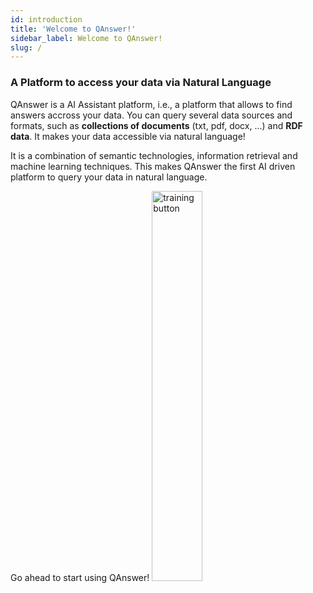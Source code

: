 ```yaml
---
id: introduction
title: 'Welcome to QAnswer!'
sidebar_label: Welcome to QAnswer!
slug: /
---
```



<h3>A Platform to access your data via Natural Language</h3>

QAnswer is a AI Assistant platform, i.e., a platform that allows to find answers accross your data. You can query several data sources and formats, 
such as **collections of documents** (txt, pdf, docx, ...) and **RDF data**. It makes your data accessible via natural language!

It is a combination of semantic technologies, information retrieval and machine learning techniques. This makes QAnswer the first AI driven platform to query your data in natural language.


<div style={{ display: 'flex', alignItems: 'center', flexDirection: 'column', gap: '30px', marginBottom: '20px' }}>
    Go ahead to start using QAnswer!
    <img src='/img/illustrations/search-text.png' alt='training button' width= '40%'/>
</div>
